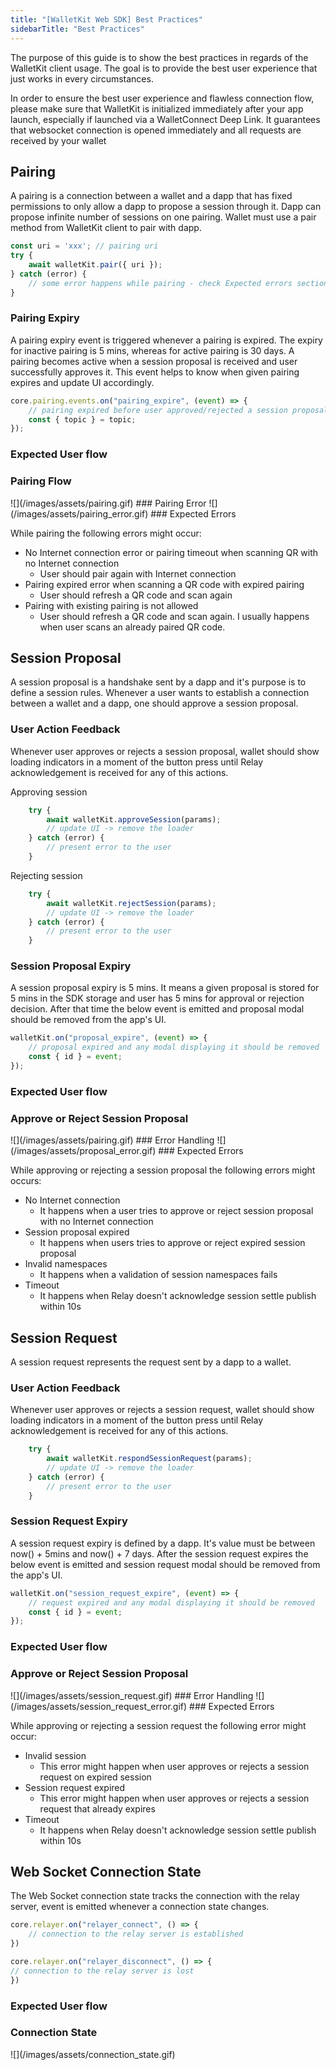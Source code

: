 ```yaml
---
title: "[WalletKit Web SDK] Best Practices"
sidebarTitle: "Best Practices"
---
```


The purpose of this guide is to show the best practices in regards of the WalletKit client usage. The goal is to provide the best user experience that just works in every circumstances.

<Info>
In order to ensure the best user experience and flawless connection flow, please make sure that WalletKit is initialized immediately after your app launch, especially if launched via a WalletConnect Deep Link. It guarantees that websocket connection is opened immediately and all requests are received by your wallet
</Info>

## Pairing

A pairing is a connection between a wallet and a dapp that has fixed permissions to only allow a dapp to propose a session through it. Dapp can propose infinite number of sessions on one pairing. Wallet must use a pair method from WalletKit client to pair with dapp.

```typescript
const uri = 'xxx'; // pairing uri
try {
    await walletKit.pair({ uri });
} catch (error) {
    // some error happens while pairing - check Expected errors section
}
```

### Pairing Expiry

A pairing expiry event is triggered whenever a pairing is expired. The expiry for inactive pairing is 5 mins, whereas for active pairing is 30 days. A pairing becomes active when a session proposal is received and user successfully approves it. This event helps to know when given pairing expires and update UI accordingly.

```typescript
core.pairing.events.on("pairing_expire", (event) => {
    // pairing expired before user approved/rejected a session proposal
    const { topic } = topic;
});
```
### Expected User flow

### Pairing Flow
<Frame>
![](/images/assets/pairing.gif)
</Frame>
### Pairing Error
<Frame>
![](/images/assets/pairing_error.gif)
</Frame>
### Expected Errors

While pairing the following errors might occur:

- No Internet connection error or pairing timeout when scanning QR with no Internet connection
  - User should pair again with Internet connection
- Pairing expired error when scanning a QR code with expired pairing
  - User should refresh a QR code and scan again
- Pairing with existing pairing is not allowed
  - User should refresh a QR code and scan again. I usually happens when user scans an already paired QR code.

## Session Proposal

A session proposal is a handshake sent by a dapp and it's purpose is to define a session rules. Whenever a user wants to establish a connection between a wallet and a dapp, one should approve a session proposal.

### User Action Feedback

Whenever user approves or rejects a session proposal, wallet should show loading indicators in a moment of the button press until Relay acknowledgement is received for any of this actions.

Approving session
```typescript
    try {
        await walletKit.approveSession(params);
        // update UI -> remove the loader
    } catch (error) {
        // present error to the user
    }
```
Rejecting session
```typescript
    try {
        await walletKit.rejectSession(params);
        // update UI -> remove the loader
    } catch (error) {
        // present error to the user
    }
```

### Session Proposal Expiry

A session proposal expiry is 5 mins. It means a given proposal is stored for 5 mins in the SDK storage and user has 5 mins for approval or rejection decision. After that time the below event is emitted and proposal modal should be removed from the app's UI.

```typescript
walletKit.on("proposal_expire", (event) => {
    // proposal expired and any modal displaying it should be removed
    const { id } = event;
});
```

### Expected User flow

### Approve or Reject Session Proposal
<Frame>
![](/images/assets/pairing.gif)
</Frame>
### Error Handling
<Frame>
![](/images/assets/proposal_error.gif)
</Frame>
### Expected Errors

While approving or rejecting a session proposal the following errors might occurs:

- No Internet connection
  - It happens when a user tries to approve or reject session proposal with no Internet connection
- Session proposal expired
  - It happens when users tries to approve or reject expired session proposal
- Invalid namespaces
  - It happens when a validation of session namespaces fails
- Timeout
  - It happens when Relay doesn't acknowledge session settle publish within 10s

## Session Request

A session request represents the request sent by a dapp to a wallet.

### User Action Feedback

Whenever user approves or rejects a session request, wallet should show loading indicators in a moment of the button press until Relay acknowledgement is received for any of this actions.

```typescript
    try {
        await walletKit.respondSessionRequest(params);
        // update UI -> remove the loader
    } catch (error) {
        // present error to the user
    }
```

### Session Request Expiry

A session request expiry is defined by a dapp. It's value must be between now() + 5mins and now() + 7 days. After the session request expires the below event is emitted and session request modal should be removed from the app's UI.

```typescript
walletKit.on("session_request_expire", (event) => {
    // request expired and any modal displaying it should be removed
    const { id } = event;
});
```

### Expected User flow

### Approve or Reject Session Proposal
<Frame>
![](/images/assets/session_request.gif)
</Frame>
### Error Handling
<Frame>
![](/images/assets/session_request_error.gif)
</Frame>
### Expected Errors

While approving or rejecting a session request the following error might occur:

- Invalid session
  - This error might happen when user approves or rejects a session request on expired session
- Session request expired
  - This error might happen when user approves or rejects a session request that already expires
- Timeout
  - It happens when Relay doesn't acknowledge session settle publish within 10s

## Web Socket Connection State

The Web Socket connection state tracks the connection with the relay server, event is emitted whenever a connection state changes.

```typescript
core.relayer.on("relayer_connect", () => {
    // connection to the relay server is established
})

core.relayer.on("relayer_disconnect", () => {
// connection to the relay server is lost
})

```

### Expected User flow

### Connection State
<Frame>
![](/images/assets/connection_state.gif)
</Frame>
